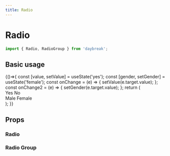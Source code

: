 ```yaml
---
title: Radio
---
```



# Radio

```javascript
import { Radio, RadioGroup } from 'daybreak';
```

## Basic usage

<Playground>
  {()=>{
    const [value, setValue] = useState('yes');
    const [gender, setGender] = useState('female');
    const onChange = (e) => {
      setValue(e.target.value);
    };
    const onChange2 = (e) => {
      setGender(e.target.value);
    };
    return (
      <div>
        <RadioGroup value={value} onChange={onChange}>
          <Radio name="confirm" value="yes">Yes</Radio>
          <Radio name="confirm" value="no">No</Radio>
        </RadioGroup>
        <br/>
        <RadioGroup value={gender} onChange={onChange2}>
          <Radio name="gender" value="male">Male</Radio>
          <Radio name="gender" value="female">Female</Radio>
        </RadioGroup>
      </div>
    );
  }}
</Playground>

## Props

### Radio

<Props of={Radio} />

### Radio Group

<Props of={RadioGroup} />
